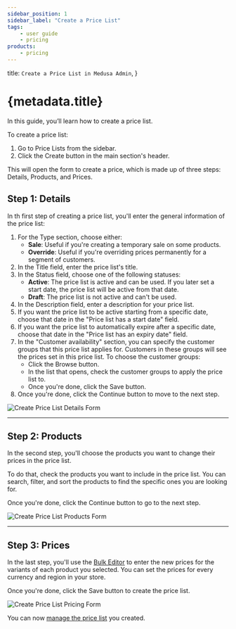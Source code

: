 ```yaml
---
sidebar_position: 1
sidebar_label: "Create a Price List"
tags:
    - user guide
    - pricing
products:
    - pricing
---
```



  title: `Create a Price List in Medusa Admin`,
}

# {metadata.title}

In this guide, you’ll learn how to create a price list.

To create a price list:

1. Go to Price Lists from the sidebar.
2. Click the Create button in the main section's header.

This will open the form to create a price, which is made up of three steps: Details, Products, and Prices.

## Step 1: Details

In th first step of creating a price list, you'll enter the general information of the price list:

1. For the Type section, choose either:
    - **Sale**: Useful if you're creating a temporary sale on some products.
    - **Override**: Useful if you're overriding prices permanently for a segment of customers.
2. In the Title field, enter the price list's title.
3. In the Status field, choose one of the following statuses:
    - **Active**: The price list is active and can be used. If you later set a start date, the price list will be active from that date.
    - **Draft**: The price list is not active and can't be used.
4. In the Description field, enter a description for your price list.
5. If you want the price list to be active starting from a specific date, choose that date in the "Price list has a start date" field.
6. If you want the price list to automatically expire after a specific date, choose that date in the "Price list has an expiry date" field.
7. In the "Customer availability" section, you can specify the customer groups that this price list applies for. Customers in these groups will see the prices set in this price list. To choose the customer groups:
    - Click the Browse button.
    - In the list that opens, check the customer groups to apply the price list to.
    - Once you're done, click the Save button.
8. Once you're done, click the Continue button to move to the next step.

![Create Price List Details Form](https://res.cloudinary.com/dza7lstvk/image/upload/v1739959087/User%20Guide/Screenshot_2025-02-19_at_11.57.54_AM_if1uxe.png)

---

## Step 2: Products

In the second step, you'll choose the products you want to change their prices in the price list.

To do that, check the products you want to include in the price list. You can search, filter, and sort the products to find the specific ones you are looking for.

Once you're done, click the Continue button to go to the next step.

![Create Price List Products Form](https://res.cloudinary.com/dza7lstvk/image/upload/v1739959206/User%20Guide/Screenshot_2025-02-19_at_11.59.53_AM_hgmtl4.png)

---

## Step 3: Prices

In the last step, you'll use the [Bulk Editor](../../tips/bulk-editor/page.mdx) to enter the new prices for the variants of each product you selected. You can set the prices for every currency and region in your store.

Once you're done, click the Save button to create the price list.

![Create Price List Pricing Form](https://res.cloudinary.com/dza7lstvk/image/upload/v1739959865/User%20Guide/Screenshot_2025-02-19_at_12.10.10_PM_aaxecg.png)

You can now [manage the price list](../manage/page.mdx) you created.